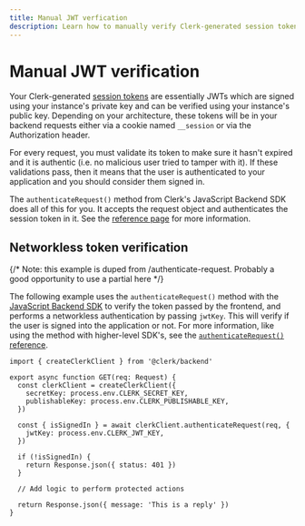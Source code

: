 ```yaml
---
title: Manual JWT verfication
description: Learn how to manually verify Clerk-generated session tokens (JWTs).
---
```


# Manual JWT verification

Your Clerk-generated [session tokens](/docs/backend-requests/resources/session-tokens) are essentially JWTs which are signed using your instance's private key and can be verified using your instance's public key. Depending on your architecture, these tokens will be in your backend requests either via a cookie named `__session` or via the Authorization header.

For every request, you must validate its token to make sure it hasn't expired and it is authentic (i.e. no malicious user tried to tamper with it). If these validations pass, then it means that the user is authenticated to your application and you should consider them signed in.

The `authenticateRequest()` method from Clerk's JavaScript Backend SDK does all of this for you. It accepts the request object and authenticates the session token in it. See the [reference page](/docs/references/backend/authenticate-request) for more information.

## Networkless token verification

{/* Note: this example is duped from /authenticate-request. Probably a good opportunity to use a partial here */}

The following example uses the `authenticateRequest()` method with the [JavaScript Backend SDK](/docs/references/backend/overview) to verify the token passed by the frontend, and performs a networkless authentication by passing `jwtKey`. This will verify if the user is signed into the application or not. For more information, like using the method with higher-level SDK's, see the [`authenticateRequest()` reference](/docs/references/backend/authenticate-request).

```tsx
import { createClerkClient } from '@clerk/backend'

export async function GET(req: Request) {
  const clerkClient = createClerkClient({
    secretKey: process.env.CLERK_SECRET_KEY,
    publishableKey: process.env.CLERK_PUBLISHABLE_KEY,
  })

  const { isSignedIn } = await clerkClient.authenticateRequest(req, {
    jwtKey: process.env.CLERK_JWT_KEY,
  })

  if (!isSignedIn) {
    return Response.json({ status: 401 })
  }

  // Add logic to perform protected actions

  return Response.json({ message: 'This is a reply' })
}
```
